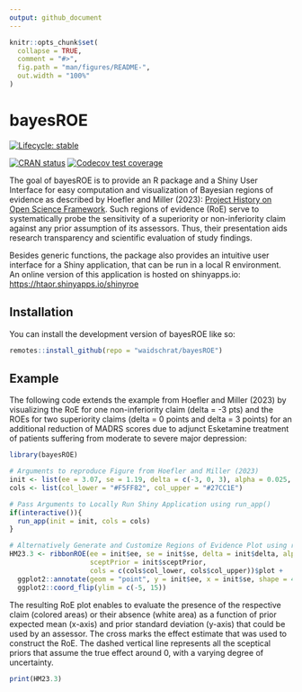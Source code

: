 ```yaml
---
output: github_document
---
```


<!-- README.md is generated from README.Rmd. Please edit that file -->

```r
knitr::opts_chunk$set(
  collapse = TRUE,
  comment = "#>",
  fig.path = "man/figures/README-",
  out.width = "100%"
)
```

# bayesROE

<!-- badges: start -->
[![Lifecycle: stable](https://img.shields.io/badge/lifecycle-stable-brightgreen.svg)](https://lifecycle.r-lib.org/articles/stages.html#stable)

[![CRAN status](https://www.r-pkg.org/badges/version/bayesROE)](https://CRAN.R-project.org/package=bayesROE)
[![Codecov test coverage](https://codecov.io/gh/waidschrat/bayesROE/branch/main/graph/badge.svg)](https://app.codecov.io/gh/waidschrat/bayesROE?branch=main)
<!-- badges: end -->

The goal of bayesROE is to provide an R package and a Shiny User Interface for easy
computation and visualization of Bayesian regions of evidence as described by Hoefler 
and Miller (2023): [Project History on Open Science Framework](https://osf.io/jxnsv/). 
Such regions of evidence (RoE) serve to systematically probe the sensitivity of a superiority or non-inferiority claim against any prior assumption of its assessors. Thus, their presentation aids
research transparency and scientific evaluation of study findings.

Besides generic functions, the package also provides an intuitive user interface
for a Shiny application, that can be run in a local R environment. An online version of this application is hosted on shinyapps.io: [https://htaor.shinyapps.io/shinyroe](https://htaor.shinyapps.io/shinyroe/)


## Installation

You can install the development version of bayesROE like so:

``` r
remotes::install_github(repo = "waidschrat/bayesROE")
```


## Example

The following code extends the example from Hoefler and Miller (2023) by visualizing the RoE for one non-inferiority claim (delta = -3 pts) and the ROEs for two superiority claims (delta = 0 points and delta = 3 points) for an additional reduction of MADRS scores due to adjunct Esketamine treatment of patients suffering from moderate to severe major depression:

```r
library(bayesROE)

# Arguments to reproduce Figure from Hoefler and Miller (2023)
init <- list(ee = 3.07, se = 1.19, delta = c(-3, 0, 3), alpha = 0.025, sceptPrior = 0)
cols <- list(col_lower = "#F5FF82", col_upper = "#27CC1E")

# Pass Arguments to Locally Run Shiny Application using run_app()
if(interactive()){
  run_app(init = init, cols = cols)
}

# Alternatively Generate and Customize Regions of Evidence Plot using ribbonROE()
HM23.3 <- ribbonROE(ee = init$ee, se = init$se, delta = init$delta, alpha = init$alpha,
                    sceptPrior = init$sceptPrior,
                    cols = c(cols$col_lower, cols$col_upper))$plot + 
  ggplot2::annotate(geom = "point", y = init$ee, x = init$se, shape = 4) +
  ggplot2::coord_flip(ylim = c(-5, 15))


```


The resulting RoE plot enables to evaluate the presence of the respective claim (colored areas) or their absence (white area) as a function of prior expected mean (x-axis) and prior standard deviation (y-axis) that could be used by an assessor.
The cross marks the effect estimate that was used to construct the RoE. The dashed vertical line represents all the sceptical priors that assume the true effect around 0, with a varying degree of uncertainty.

```r
print(HM23.3)
```
